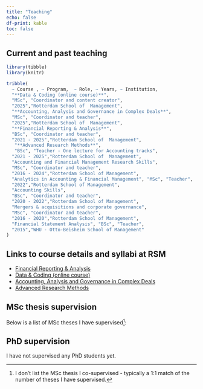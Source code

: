 ```yaml
---
title: "Teaching"
echo: false
df-print: kable
toc: false
---
```


## Current and past teaching

```r
library(tibble)
library(knitr)

tribble(
  ~ Course , ~ Program,  ~ Role, ~ Years, ~ Institution,
  "**Data & Coding (online course)**", 
  "MSc", "Coordinator and content creator",
  "2025","Rotterdam School of  Management",
  "**Accounting, Analysis and Governance in Complex Deals**",
  "MSc", "Coordinator and teacher",
  "2025","Rotterdam School of  Management",
  "**Financial Reporting & Analysis**",
  "BSc", "Coordinator and teacher",
  "2021 - 2025","Rotterdam School of  Management",
   "**Advanced Research Methods**",
   "BSc", "Teacher - One lecture for Accounting tracks",
  "2021 - 2025","Rotterdam School of  Management",
  "Accounting and Financial Management Research Skills",
  "MSc", "Coordinator and teacher",
  "2016 - 2024","Rotterdam School of Management",
  "Analytics in Accounting & Financial Management", "MSc", "Teacher",
  "2022","Rotterdam School of Management",
  "Accounting Skills",
  "BSc", "Coordinator and teacher",
  "2020 - 2022","Rotterdam School of Management",
  "Mergers & acquisitions and corporate governance",
  "MSc", "Coordinator and teacher",
  "2016 - 2020","Rotterdam School of Management",
  "Financial Statement Analysis", "BSc", "Teacher",
  "2015","WHU - Otto-Beisheim School of Management"
) 

```

## Links to course details and syllabi at RSM
- [Financial Reporting & Analysis](https://eur.osiris-student.nl/onderwijscatalogus/extern/cursus?taal=en&cursuscode=B3T2101&collegejaar=2024)
- [Data & Coding (online course)](https://eur.osiris-student.nl/onderwijscatalogus/extern/cursus?taal=en)
- [Accounting, Analysis and Governance in Complex Deals](https://eur.osiris-student.nl/onderwijscatalogus/extern/cursus?taal=en)
- [Advanced Research Methods](https://eur.osiris-student.nl/onderwijscatalogus/extern/cursus?taal=en)


## MSc thesis supervision

Below is a list of MSc theses I have supervised[^1]: 


[^1]: I don't list the MSc thesis I co-supervised - typically a 1:1 match of the number of theses I have supervised.

## PhD supervision

I have not supervised any PhD students yet.